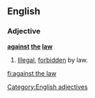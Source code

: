 ==English==

===Adjective===
'''[[against]] [[the]] [[law]]'''

# {{legal}} [[illegal|Illegal]], [[forbidden]] by law.

[[Category:English adjectives]]

[[fi:against the law]]